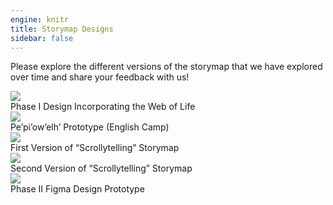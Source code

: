 ```yaml
---
engine: knitr
title: Storymap Designs
sidebar: false
---
```


Please explore the different versions of the storymap that we have explored over time and share your feedback with us!

<div class="storymap-tiles">
<div class="storymap-tile">
 <a href="https://imerss.github.io/imerss-bioinfo/Xetthecum.html" target="_blank"><img src="files/phase-i-design.png"></a>
 <div>Phase I Design Incorporating the Web of Life</div>
</div>

<div class="storymap-tile">
 <a href="https://imerss.github.io/imerss-bioinfo/Pe%27pi%27ow%27elh.html" target="_blank"><img src="files/pe'pi'ow'elh-design.png"></a>
 <div>Pe’pi’ow’elh’ Prototype (English Camp)</div>
</div>

<div class="storymap-tile">
 <a href="https://imerss.github.io/xetthecum-storymap-scrolly-historical/Xetthecum-Storymap-Reknitted.html" target="_blank"><img src="files/first-scrollytelling-design.png"></a>
 <div>First Version of “Scrollytelling” Storymap</div>
</div>

<div class="storymap-tile">
 <a href="https://imerss.github.io/xetthecum-storymap-scrolly/Xetthecum-Storymap-Reknitted.html#" target="_blank"><img src="files/second-scrollytelling-design.png"></a>
 <div>Second Version of “Scrollytelling” Storymap</div>
</div>

<div class="storymap-tile">
 <a href="https://www.figma.com/proto/yXKyjRyHbnJPB6jrbfO0dq/Xetthecum?page-id=801%3A2&node-id=1348-298&node-type=frame&viewport=632%2C-189%2C0.21&t=nmiF14AOjWODhcLX-1&scaling=min-zoom&content-scaling=fixed&starting-point-node-id=1348%3A298&show-proto-sidebar=1" target="_blank"><img src="files/phase-ii-design.png"></a>
 <div>Phase II Figma Design Prototype</div>
</div>
</div>